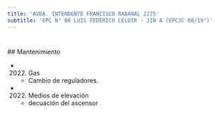 ```yaml
---
title: 'AVDA. INTENDENTE FRANCISCO RABANAL 2275'
subtitle: 'EPC N° 08 LUIS FEDERICO LELOIR - JIN A (EPCJC 08/19°)'
---
```


#


 ## Mantenimiento

*  (2022) Gas 
    + Cambio de reguladores.

*  (2022) Medios de elevación 
    + decuación del ascensor



